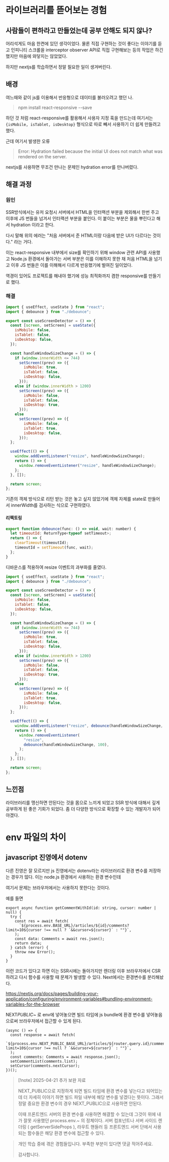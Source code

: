 # 라이브러리를 뜯어보는 경험

## 사람들이 편하라고 만들었는데 공부 안해도 되지 않나?

어리석게도 마음 한켠에 있던 생각이었다. 물론 직접 구현하는 것이 좋다는 이야기를 듣고 인피니티 스크롤을 interceptor observer API로 직접 구현해보는 등의 작업은 하긴 했지만 마음에 와닿지는 않았었다.

하지만 nextjs를 학습하면서 정말 필요한 일이 생겨버린다.

## 배경

여느때와 같이 js를 이용해서 반응형으로 데이터를 불러오려고 했던 나.

> npm install react-responsive --save

하던 것 처럼 react-responsive를 활용해서 사용자 지정 훅을 만드는데 여기서는 `{isMobile, isTablet, isDesktop}` 형식으로 따로 빼서 사용하기 더 쉽게 만들려고 했다.

근데 여기서 발생한 오류

> Error: Hydration failed because the initial UI does not match what was rendered on the server.

nextjs를 사용하면 무조건 만나는 문제인 hydration error를 만나버렸다.

## 해결 과정

### 원인

SSR방식에서는 유저 요청시 서버에서 HTML을 인터랙션 부분을 제외해서 한번 주고 이후에 JS 번들을 넘겨서 인터랙션 부분을 붙인다. 이 붙이는 부분은 물을 뿌린다고 해서 hydration 이라고 한다.

다시 말해 위의 에러는 "처음 서버에서 준 HTML이랑 다음에 받은 UI가 다르다는 것이다." 라는 거다.

이는 react-responsive 내부에서 size를 확인하기 위해 window 관련 API를 사용했고 Node.js 환경에서 돌아가는 서버 부분은 이를 이해하지 못한 채 처음 HTML을 넘기고 이후 JS 번들은 이를 이해해서 다르게 반응했기에 벌여진 일이었다.

역경이 있어도 프로젝트를 해내야 했기에 성능 최적화까지 겸한 responsive를 만들기로 했다.

### 해결

```js
import { useEffect, useState } from "react";
import { debounce } from "./debounce";

export const useScreenDetector = () => {
  const [screen, setScreen] = useState({
    isMobile: false,
    isTablet: false,
    isDesktop: false,
  });

  const handleWindowSizeChange = () => {
    if (window.innerWidth <= 744)
      setScreen((prev) => ({
        isMobile: true,
        isTablet: false,
        isDesktop: false,
      }));
    else if (window.innerWidth > 1200)
      setScreen((prev) => ({
        isMobile: false,
        isTablet: false,
        isDesktop: true,
      }));
    else
      setScreen((prev) => ({
        isMobile: false,
        isTablet: true,
        isDesktop: false,
      }));
  };

  useEffect(() => {
    window.addEventListener("resize", handleWindowSizeChange);
    return () => {
      window.removeEventListener("resize", handleWindowSizeChange);
    };
  }, []);

  return screen;
};
```

기존의 객체 방식으로 리턴 받는 것은 놓고 싶지 않았기에 객체 자체를 state로 만들어서 innerWidth를 검사하는 식으로 구현하였다.

#### 리팩토링

```js
export function debounce(func: () => void, wait: number) {
  let timeoutId: ReturnType<typeof setTimeout>;
  return () => {
    clearTimeout(timeoutId);
    timeoutId = setTimeout(func, wait);
  };
}
```

디바운스를 적용하여 resize 이벤트의 과부화를 줄였다.

```js
import { useEffect, useState } from "react";
import { debounce } from "./debounce";

export const useScreenDetector = () => {
  const [screen, setScreen] = useState({
    isMobile: false,
    isTablet: false,
    isDesktop: false,
  });

  const handleWindowSizeChange = () => {
    if (window.innerWidth <= 744)
      setScreen((prev) => ({
        isMobile: true,
        isTablet: false,
        isDesktop: false,
      }));
    else if (window.innerWidth > 1200)
      setScreen((prev) => ({
        isMobile: false,
        isTablet: false,
        isDesktop: true,
      }));
    else
      setScreen((prev) => ({
        isMobile: false,
        isTablet: true,
        isDesktop: false,
      }));
  };

  useEffect(() => {
    window.addEventListener("resize", debounce(handleWindowSizeChange, 100));
    return () => {
      window.removeEventListener(
        "resize",
        debounce(handleWindowSizeChange, 100),
      );
    };
  }, []);

  return screen;
};
```

## 느낀점

라이브러리를 맹신하면 안된다는 것을 몸으로 느끼게 되었고 SSR 방식에 대해서 깊게 공부하게 된 좋은 기회가 되었다. 좀 더 다양한 방식으로 확장할 수 있는 개발자가 되어야겠다.

# env 파일의 차이

## javascript 진영에서 dotenv

다른 진영은 잘 모르지만 js 진영에서는 dotenv라는 라이브러리로 환경 변수를 저장하는 경우가 많다. 이는 node.js 환경에서 사용하는 환경 변수인데

여기서 문제는 브라우저에서는 사용하지 못한다는 것이다.

예를 들면

```tsx
export async function getCommentWithId(id: string, cursor: number | null) {
  try {
    const res = await fetch(
      `${process.env.BASE_URL}/articles/${id}/comments?limit=10${cursor !== null ? `&&cursor=${cursor}` : ""}`,
    );
    const data: Comments = await res.json();
    return data;
  } catch (error) {
    throw new Error();
  }
}
```

이런 코드가 있다고 하면 이는 SSR시에는 돌아가지만 렌더링 이후 브라우저에서 CSR하려고 다시 함수를 사용할 때 문제가 발생할 수 있다. Next에서는 환경변수를 분리해놨다.

https://nextjs.org/docs/pages/building-your-application/configuring/environment-variables#bundling-environment-variables-for-the-browser

NEXT*PUBLIC*~ 로 env에 넣어놓으면 빌드 타임에 js bundle에 환경 변수를 넣어놓음으로써 브라우저에서 접근할 수 있게 된다.

```tsx
(async () => {
  const response = await fetch(
    `${process.env.NEXT_PUBLIC_BASE_URL}/articles/${router.query.id}/comments?limit=10${cursor !== null ? `&&cursor=${cursor}` : ""}`,
  );
  const comments: Comments = await response.json();
  setCommentList(comments.list);
  setCursor(comments.nextCursor);
})();
```

> [!note] 2025-04-21 추가 보완 자료
>
> NEXT_PUBLIC으로 지정하게 되면 빌드 타임에 환경 변수를 넣는다고 되어있는데 더 자세히 이야기 하면 빌드 파일 내부에 해당 변수를 넣겠다는 뜻이다.
> 그래서 정말 중요한 환경 변수의 경우 NEXT_PUBLIC으로 사용하면 안된다.
>
> 이때 프론트엔드 서버의 환경 변수를 사용하면 해결할 수 있는데 그것이 위에 내가 잘못 사용했던 process.env.~ 의 정체이다.
> 서버 컴포넌트나 서버 사이드 렌더링 ( getServerSideProps ), 라우트 핸들러 등 프론트엔드 서버 단에서 사용되는 함수들은 해당 환경 변수에 접근할 수 있다.

> 개인 학습 중에 겪은 경험들입니다. 부족한 부분이 있다면 댓글 적어주세요.
>
> 감사합니다.
